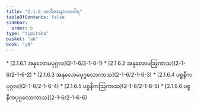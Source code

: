 ```yaml
---
title: "2.1.6 အတီတာနာဂတဝါရ"
tableOfContents: false
sidebar:
  order: 6
type: "tipitaka"
basket: "ab"
book: "y9"
---
```



<DynamicBreadcrumb />



<TableOfContents book="y9" section="2.1.6">
* [2.1.6.1 အနုလောမပုဂ္ဂလ](2-1-6/2-1-6-1)
* [2.1.6.2 အနုလောမဩကာသ](2-1-6/2-1-6-2)
* [2.1.6.3 အနုလောမပုဂ္ဂလောကာသ](2-1-6/2-1-6-3)
* [2.1.6.4 ပစ္စနီကပုဂ္ဂလ](2-1-6/2-1-6-4)
* [2.1.6.5 ပစ္စနီကဩကာသ](2-1-6/2-1-6-5)
* [2.1.6.6 ပစ္စနီကပုဂ္ဂလောကာသ](2-1-6/2-1-6-6)
</TableOfContents>